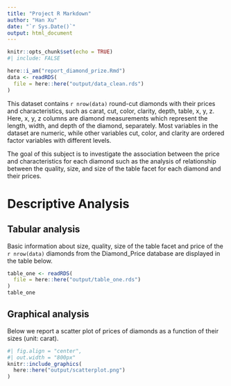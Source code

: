 ```yaml
---
title: "Project R Markdown"
author: "Han Xu"
date: "`r Sys.Date()`"
output: html_document
---
```


```r
knitr::opts_chunk$set(echo = TRUE)
#| include: FALSE
```


```r
here::i_am("report_diamond_prize.Rmd")
data <- readRDS(
  file = here::here("output/data_clean.rds")
)
```


This dataset contains `r nrow(data)` round-cut diamonds with their prices and characteristics, such as carat, cut, color, clarity, depth, table, x, y, z. Here, x, y, z columns are diamond measurements which represent the length, width, and depth of the diamond, separately. Most variables in the dataset are numeric, while other variables cut, color, and clarity are ordered factor variables with different levels.

The goal of this subject is to investigate the association between the price and characteristics for each diamond such as the analysis of relationship between the quality, size, and size of the table facet for each diamond and their prices.


# Descriptive Analysis

## Tabular analysis

Basic information about size, quality, size of the table facet and price of the `r nrow(data)` diamonds from the Diamond_Price database are displayed in the table below.

```r
table_one <- readRDS(
  file = here::here("output/table_one.rds")
)
table_one

```



## Graphical analysis


Below we report a scatter plot of prices of diamonds as a function of their sizes (unit: carat). 


```r
#| fig.align = "center",
#| out.width = "800px"
knitr::include_graphics(
  here::here("output/scatterplot.png")
)
```

